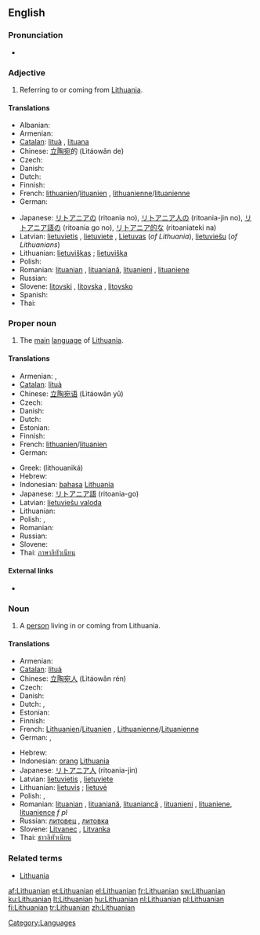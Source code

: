 {{interwiktionary|code=lt}}
{{wikipedia}}
==English==

===Pronunciation===
* {{IPA|/ˌlɪθuˈeɪniən/}}
*: {{rhymes|eɪniən}}

===Adjective===
{{en-adj}}

# Referring to or coming from [[Lithuania]].

====Translations====
{{trans-top|referring to Lithuania}}
* Albanian: {{t|sq|lithuishte|m|xs=Albanian}}
* Armenian: {{t|hy|լիտվական|tr=litvakan|sc=Armn|xs=Armenian}}
* [[Catalan]]: [[lituà]] {{m}}, [[lituana]] {{f}}
* Chinese: [[立陶宛]]的 (Lìtáowǎn de)
* Czech: {{t-|cs|litevský|m}}
* Danish: {{t+|da|litauisk}}
* Dutch: {{t+|nl|Litouws|n}}
* Finnish: {{t+|fi|liettualainen}}
* French: [[lithuanien]]/[[lituanien]] {{m}}, [[lithuanienne]]/[[lituanienne]] {{f}}
* German: {{t+|de|litauisch}}
{{trans-mid}}
* Japanese: [[リトアニア]]の (ritoania no), [[リトアニア人]]の (ritoania-jin no), [[リトアニア語]]の (ritoania go no), [[リトアニア]][[的]]な (ritoaniateki na)
* Latvian: [[lietuvietis]] {{m}}, [[lietuviete]] {{f}}, [[Lietuvas]] (''of Lithuania''), [[lietuviešu]] (''of Lithuanians'')
* Lithuanian: [[lietuviškas]] {{m}}; [[lietuviška]] {{f}}
* Polish: {{t+|pl|litewski|m}}
* Romanian: [[lituanian]] {{m}}, [[lituaniană]]{{f}}, [[lituanieni]] {{p}}, [[lituaniene]] {{f|p}}
* Russian: {{t+|ru|литовский|m|tr=litóvskij|sc=Cyrl}}
* Slovene: [[litovski]] {{m}}, [[litovska]] {{f}}, [[litovsko]] {{n}}
* Spanish: {{t+|es|lituano|m}}
* Thai: {{t+|th|ลิทัวเนีย|xs=Thai}}
{{trans-bottom}}

===Proper noun===
{{en-proper noun}}

# The [[main]] [[language]] of [[Lithuania]].

====Translations====
{{trans-top|language}}
* Armenian: {{t-|hy|լիտվերեն|tr=litveren|sc=Armn|xs=Armenian}}, {{t-|hy|լիտվաներեն|tr=litvaneren|sc=Armn|xs=Armenian}}
* [[Catalan]]: [[lituà]]
* Chinese: [[立陶宛语]] (Lìtáowǎn yǔ)
* Czech: {{t-|cs|litevština|f}}
* Danish: {{t+|da|litauisk}}
* Dutch: {{t+|nl|Litouws}}
* Estonian: {{t+|et|leedu keel}}
* Finnish: {{t+|fi|liettua|alt=liettuan}} {{t+|fi|kieli}}
* French: [[lithuanien]]/[[lituanien]] {{m}}
* German: {{t+|de|Litauisch|n}}
{{trans-mid}}
* Greek: {{t+|el|λιθουανικά|n|p|sc=Grek}} (lithouaniká)
* Hebrew: {{t|he|ליטאית|alt=לִיטָאִית|tr=Lita'it|sc=Hebr}}
* Indonesian: [[bahasa]] [[Lithuania]]
* Japanese: [[リトアニア語]] (ritoania-go)
* Latvian: [[lietuviešu valoda]]
* Lithuanian: {{t+|lt|lietuvių kalba|f|xs=Lithuanian}}
* Polish: {{t+|pl|język litewski}}, {{t+|pl|litewski}}
* Romanian: {{t-|ro|limba lituaniană|f}}
* Russian: {{t+|ru|литовский язык|m|tr=litóvskij jazýk|sc=Cyrl}}
* Slovene: {{t-|sl|litovščina|f}}
* Thai: [[ภาษาลิทัวเนียน]]
{{trans-bottom}}


====External links====
* {{ISO 639|link=Ethnologue|1code=lt|code=lit}}

===Noun===
{{en-noun}}

# A [[person]] living in or coming from Lithuania.

====Translations====
{{trans-top|person from Lithuania}}
* Armenian: {{t|hy|լիտվացի|tr=litvac’i|sc=Armn|xs=Armenian}}
* [[Catalan]]: [[lituà]] {{m}}
* Chinese: [[立陶宛人]] (Lìtáowǎn rén)
* Czech: {{t-|cs|Litevec|m}}
* Danish: {{t+|da|litauer}}
* Dutch: {{t-|nl|Litouwer|m}}, {{t-|nl|Litouwse|f}}
* Estonian: {{t-|et|leedulane}}
* Finnish: {{t+|fi|liettualainen}}
* French: [[Lithuanien]]/[[Lituanien]] {{m}}, [[Lithuanienne]]/[[Lituanienne]] {{f}}
* German: {{t+|de|Litauer|m}}, {{t+|de|Litauerin|f}}
{{trans-mid}}
* Hebrew: {{t|he|ליטאי|alt=לִיטָאִי|tr=Litai|sc=Hebr}}
* Indonesian: [[orang]] [[Lithuania]]
* Japanese: [[リトアニア人]] (ritoania-jin)
* Latvian: [[lietuvietis]] {{m}}, [[lietuviete]] {{f}}
* Lithuanian: [[lietuvis]] {{m}}; [[lietuvė]] {{f}}
* Polish: {{t+|pl|Litwin|m}}, {{t+|pl|Litwinka|f}}
* Romanian: [[lituanian]] {{m}}, [[lituaniană]], [[lituaniancă]] {{f}}, [[lituanieni]] {{p}}, [[lituaniene]], [[lituanience]] ''f pl''
* Russian: [[литовец]] {{m}}, [[литовка]] {{f}}
* Slovene: [[Litvanec]] {{m}}, [[Litvanka]] {{f}}
* Thai: [[ชาวลิทัวเนียน]]
{{trans-bottom}}

===Related terms===
* [[Lithuania]]


[[Category:Languages]]

[[af:Lithuanian]]
[[et:Lithuanian]]
[[el:Lithuanian]]
[[fr:Lithuanian]]
[[sw:Lithuanian]]
[[ku:Lithuanian]]
[[lt:Lithuanian]]
[[hu:Lithuanian]]
[[nl:Lithuanian]]
[[pl:Lithuanian]]
[[fi:Lithuanian]]
[[tr:Lithuanian]]
[[zh:Lithuanian]]
